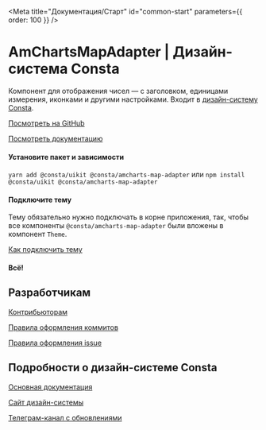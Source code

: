 
<Meta
  title="Документация/Старт"
  id="common-start"
  parameters={{ order: 100 }}
/>

# AmChartsMapAdapter | Дизайн-система Consta

Компонент для отображения чисел — с заголовком, единицами измерения, иконками и другими настройками. Входит в [дизайн-систему Consta](http://uikit.consta.design/).

[Посмотреть на GitHub](https://github.com/consta-design-system/amcharts-map-adapter)

[Посмотреть документацию](?path=/docs/components-amcharts-map-adapter--interactive)

#### Установите пакет и зависимости

`yarn add @consta/uikit @consta/amcharts-map-adapter` или `npm install @consta/uikit @consta/amcharts-map-adapter`

#### Подключите тему

Тему обязательно нужно подключать в корне приложения, так, чтобы все компоненты `@consta/amcharts-map-adapter` были вложены в компонент `Theme`.

[Как подключить тему](#http://uikit.consta.design/?path=/docs/thematization-how-to-connect-theme--page)

#### Всë!

## Разработчикам

[Контрибьюторам](http://uikit.consta.design/?path=/docs/common-develop-contributors--page)

[Правила оформления коммитов](http://uikit.consta.design/?path=/docs/common-develop-commits-style--page)

[Правила оформления issue](http://uikit.consta.design/?path=/docs/common-develop-issues--page)

## Подробности о дизайн-системе Consta

[Основная документация](http://uikit.consta.design/?path=/docs/common-about--page)

[Сайт дизайн-системы](https://consta.design/)

[Телеграм-канал с обновлениями](https://t.me/consta_ui_releases)
